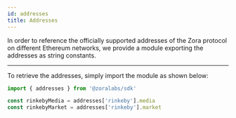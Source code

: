 ```yaml
---
id: addresses
title: Addresses
---
```


In order to reference the officially supported addresses of the Zora protocol on different Ethereum networks,
we provide a module exporting the addresses as string constants.

---

To retrieve the addresses, simply import the module as shown below:

```js
import { addresses } from '@zoralabs/sdk'

const rinkebyMedia = addresses['rinkeby'].media
const rinkebyMarket = addresses['rinkeby'].market
```
